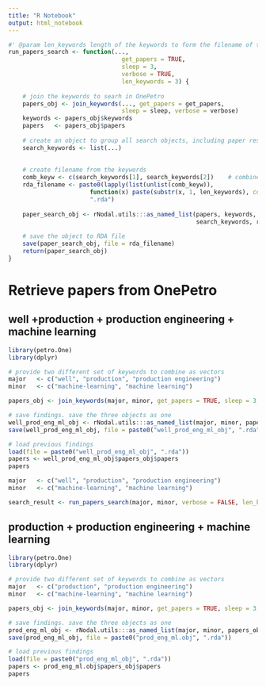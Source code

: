 ```yaml
---
title: "R Notebook"
output: html_notebook
---
```


```r
#' @param len_keywords length of the keywords to form the filename of the rda file
run_papers_search <- function(..., 
                                get_papers = TRUE, 
                                sleep = 3, 
                                verbose = TRUE,
                                len_keywords = 3) {
    
    # join the keywords to searh in OnePetro
    papers_obj <- join_keywords(..., get_papers = get_papers, 
                                sleep = sleep, verbose = verbose)
    keywords <- papers_obj$keywords
    papers   <- papers_obj$papers
    
    # create an object to group all search objects, including paper results
    search_keywords <- list(...)
    
    
    # create filename from the keywords
    comb_keyw <- c(search_keywords[1], search_keywords[2])    # combine keywords
    rda_filename <- paste0(lapply(list(unlist(comb_keyw)), 
                       function(x) paste(substr(x, 1, len_keywords), collapse = "_")),
                       ".rda")
    
    paper_search_obj <- rNodal.utils:::as_named_list(papers, keywords, 
                                                     search_keywords, rda_filename)
    
    # save the object to RDA file
    save(paper_search_obj, file = rda_filename)
    return(paper_search_obj)
}

```


# Retrieve papers from OnePetro

## well +production + production engineering + machine learning

```r
library(petro.One)
library(dplyr)

# provide two different set of keywords to combine as vectors
major   <- c("well", "production", "production engineering")
minor   <- c("machine-learning", "machine learning")

papers_obj <- join_keywords(major, minor, get_papers = TRUE, sleep = 3, verbose = TRUE)

# save findings. save the three objects as one
well_prod_eng_ml_obj <- rNodal.utils:::as_named_list(major, minor, papers_obj)
save(well_prod_eng_ml_obj, file = paste0("well_prod_eng_ml_obj", ".rda"))

# load previous findings
load(file = paste0("well_prod_eng_ml_obj", ".rda"))
papers <- well_prod_eng_ml_obj$papers_obj$papers
papers
```






```r
major   <- c("well", "production", "production engineering")
minor   <- c("machine-learning", "machine learning")

search_result <- run_papers_search(major, minor, verbose = FALSE, len_keywords = 4)
```


## production + production engineering + machine learning

```r
library(petro.One)
library(dplyr)

# provide two different set of keywords to combine as vectors
major   <- c("production", "production engineering")
minor   <- c("machine-learning", "machine learning")

papers_obj <- join_keywords(major, minor, get_papers = TRUE, sleep = 3, verbose = TRUE)

# save findings. save the three objects as one
prod_eng_ml_obj <- rNodal.utils:::as_named_list(major, minor, papers_obj)
save(prod_eng_ml_obj, file = paste0("prod_eng_ml.obj", ".rda"))

# load previous findings
load(file = paste0("prod_eng_ml_obj", ".rda"))
papers <- prod_eng_ml.obj$papers_obj$papers
papers
```



